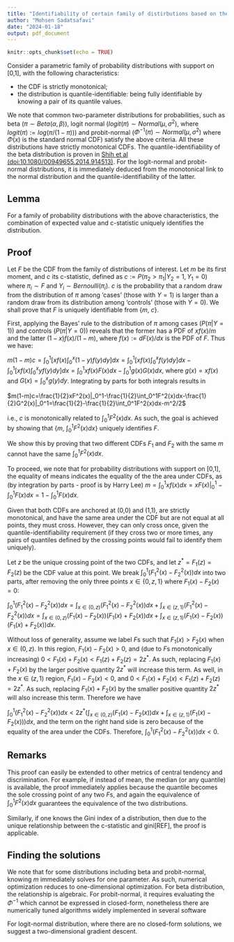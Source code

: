 ```yaml
---
title: "Identifiability of certain family of distirbutions based on their first moment and c-statistic"
author: "Mohsen Sadatsafavi"
date: "2024-01-18"
output: pdf_document
---
```


```r
knitr::opts_chunk$set(echo = TRUE)
```

Consider a parametric family of probability distributions with support on [0,1], with the following characteristics:

- the CDF is strictly monotonical;
- the distribution is quantile-identifiable: being fully identifiable by knowing a pair of its quantile values.

We note that common two-parameter distributions for probabilities, such as beta ($\pi\sim Beta(\alpha,\beta)$), logit normal ($logit(\pi) \sim Normal(\mu,\sigma^2)$, where $logit(\pi):=log(\pi/(1-\pi))$) and probit-normal ($\Phi^{-1}(\pi) \sim Normal(\mu,\sigma^2)$ where $\Phi(x)$ is the standard normal CDF) satisfy the above criteria. All these distributions have strictly monotonical CDFs.  The quantile-identifiability of the beta distribution is proven in [Shih et al (doi:10.1080/00949655.2014.914513)](https://www.tandfonline.com/doi/full/10.1080/00949655.2014.914513). For the logit-normal and probit-normal distributions, it is immediately deduced from the monotonical link to the normal distribution and the quantile-identifiability of the latter.

## Lemma

For a family of probability distributions with the above characteristics, the combination of expected value and c-statistic uniquely identifies the distribution.


## Proof

Let $F$ be the CDF from the family of distributions of interest. Let $m$ be its first moment, and $c$ its c-statistic, defined as $c:=P(\pi_2 > \pi_1 | Y_2=1, Y_1=0)$ where $\pi_i \sim F$ and $Y_i\sim Bernoulli(\pi_i)$. $c$ is the probability that a random draw from the distribution of $\pi$ among 'cases' (those with $Y=1$) is larger than a random draw from its distribution among 'controls' (those with $Y=0$). We shall prove that $F$ is uniquely identifiable from {$m$, $c$}.

First, applying the Bayes' rule to the distribution of $\pi$ among cases ($P(\pi|Y=1)$) and controls ($P(\pi|Y=0)$) reveals that the former has a PDF of $xf(x)/m$ and the latter $(1-x)f(x)/(1-m)$, where $f(x):=dF(x)/dx$ is the PDF of $F$. Thus we have:

$m(1-m)c=\int_0^1[xf(x)\int_0^x(1-y)f(y)dy]dx=\int_0^1[xf(x)\int_0^x f(y)dy]dx-\int_0^1[xf(x)\int_0^x yf(y)dy]dx=\int_0^1xf(x)F(x)dx-\int_0^1g(x)G(x)dx$, where $g(x)=xf(x)$ and $G(x)=\int_0^x g(y)dy$. Integrating by parts for both integrals results in

$m(1-m)c=\frac{1}{2}xF^2(x)|_0^1-\frac{1}{2}\int_0^1F^2(x)dx-\frac{1}{2}G^2(x)|_0^1=\frac{1}{2}-\frac{1}{2}\int_0^1F^2(x)dx-m^2/2$


i.e., $c$ is monotonically related to $\int_0^1F^2(x)dx$. As such, the goal is achieved by showing that {$m$, $\int_0^1F^2(x)dx$} uniquely identifies $F$. 

We show this by proving that two different CDFs $F_1$ and $F_2$ with the same $m$ cannot have the same $\int_0^1F^2(x)dx$. 

To proceed, we note that for probability distributions with support on [0,1], the equality of means indicates the equality of the the area under CDFs, as (by integration by parts - proof is by Harry Lee) $m=\int_0^1 x f(x)dx = xF(x)|_0^1 - \int_0^1 F(x)dx= 1 - \int_0^1 F(x)dx$. 

Given that both CDFs are anchored at (0,0) and (1,1), are strictly monotonical, and have the same area under the CDF but are not equal at all points, they must cross. However, they can only cross once, given the quantile-identifiability requirement (if they cross two or more times, any pairs of quantiles defined by the crossing points would fail to identify them uniquely).

Let $z$ be the unique crossing point of the two CDFs, and let $z^*=F_1(z)=F_2(z)$ be the CDF value at this point. We break $\int_0^1(F_1^2(x)-F_2^2(x))dx$ into two parts, after removing the only three points $x \in \{0,z,1\}$ where $F_1(x)-F_2(x)=0$:

$\int_0^1 (F_1^2(x)-F_2^2(x))dx=\int_{x \in (0,z)} (F_1^2(x)-F_2^2(x))dx+\int_{x \in (z,1)} (F_1^2(x)-F_2^2(x))dx=\int_{x \in (0,z)} (F_1(x)-F_2(x))(F_1(x)+F_2(x))dx+\int_{x \in (z,1)} (F_1(x)-F_2(x))(F_1(x)+F_2(x))dx$.

Without loss of generality, assume we label $F$s such that $F_1(x) > F_2(x)$ when $x \in (0,z)$. In this region,  $F_1(x)-F_2(x) > 0$, and (due to $F$s monotonically increasing) $0<F_1(x)+F_2(x) < F_1(z)+F_2(z) =2z^*$. As such, replacing $F_1(x)+F_2(x)$ by the larger positive quantity $2z^*$ will increase this term. As well, in the $x\in (z,1)$ region, $F_1(x)-F_2(x) < 0$, and $0<F_1(x)+F_2(x) < F_1(z)+F_2(z)=2z^*$. As such, replacing $F_1(x)+F_2(x)$ by the smaller positive quantity $2z^*$ will also increase this term. Therefore we have

$\int_0^1 (F_1^2(x)-F_2^2(x))dx < 2z^*(\int_{x \in (0,z)} (F_1(x)-F_2(x))dx+\int_{x \in (z,1)} (F_1(x)-F_2(x)))dx$, and the term on the right hand side is zero because of the equality of the area under the CDFs. Therefore, $\int_0^1 (F_1^2(x)-F_2^2(x))dx < 0$.

## Remarks
This proof can easily be extended to other metrics of central tendency and discrimination. For example, if instead of mean, the median (or any quantile) is available, the proof immediately applies because the quantile becomes the sole crossing point of any two $F$s, and again the equivalence of $\int_0^1F^2(x)dx$ guarantees the equivalence of the two distributions. 

Similarly, if one knows the Gini index of a distribution, then due to the unique relationship between the c-statistic and gini[REF], the proof is applicable.

## Finding the solutions
We note that for some distributions including beta and probit-normal, knowing $m$ immediately solves for one parameter. As such, numerical optimization reduces to one-dimensional optimization. For beta distribution, the relationship is algebraic. For probit-normal, it requires evaluating the $\Phi^{-1}$ which cannot be expressed in closed-form, nonetheless there are numerically tuned algorithms widely implemented in several software

For logit-normal distribution, where there are no closed-form solutions, we suggest a two-dimensional gradient descent. 
